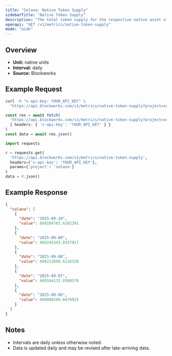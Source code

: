 ```yaml
---
title: "Solana: Native Token Supply"
sidebarTitle: "Native Token Supply"
description: "The total token supply for the respective native asset of that chain. Inclusive of all locked tokens."
openapi: "GET /v1/metrics/native-token-supply"
mode: "wide"
---
```


## Overview

- **Unit:** native units
- **Interval:** daily
- **Source:** Blockworks

## Example Request

<CodeGroup>

```bash cURL
curl -H "x-api-key: YOUR_API_KEY" \
  "https://api.blockworks.com/v1/metrics/native-token-supply?project=solana"
```

```typescript TypeScript
const res = await fetch(
  'https://api.blockworks.com/v1/metrics/native-token-supply?project=solana',
  { headers: { 'x-api-key': 'YOUR_API_KEY' } }
)
const data = await res.json()
```

```python Python
import requests

r = requests.get(
  'https://api.blockworks.com/v1/metrics/native-token-supply',
  headers={'x-api-key': 'YOUR_API_KEY'},
  params={'project': 'solana'}
)
data = r.json()
```

</CodeGroup>

## Example Response

```json
{
  "solana": [
    {
      "date": "2025-09-10",
      "value": 609284785.6202391
    },
    {
      "date": "2025-09-09",
      "value": 609245343.8357017
    },
    {
      "date": "2025-09-08",
      "value": 609212898.6126158
    },
    {
      "date": "2025-09-07",
      "value": 609164132.0360576
    },
    {
      "date": "2025-09-06",
      "value": 609098209.6676925
    }
  ]
}
```

## Notes
- Intervals are daily unless otherwise noted.
- Data is updated daily and may be revised after late-arriving data.